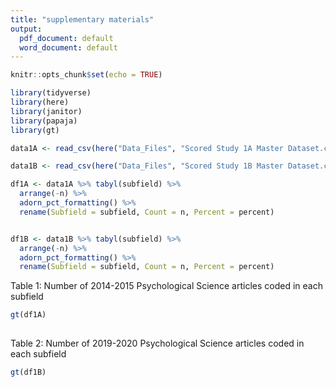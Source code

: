 ```yaml
---
title: "supplementary materials"
output:
  pdf_document: default
  word_document: default
---
```


```r
knitr::opts_chunk$set(echo = TRUE)
```

```r
library(tidyverse)
library(here)
library(janitor)
library(papaja)
library(gt)
```


```r
data1A <- read_csv(here("Data_Files", "Scored Study 1A Master Dataset.csv"))

data1B <- read_csv(here("Data_Files", "Scored Study 1B Master Dataset.csv"))
```

```r

df1A <- data1A %>% tabyl(subfield) %>% 
  arrange(-n) %>%
  adorn_pct_formatting() %>%
  rename(Subfield = subfield, Count = n, Percent = percent) 


df1B <- data1B %>% tabyl(subfield) %>% 
  arrange(-n) %>%
  adorn_pct_formatting() %>%
  rename(Subfield = subfield, Count = n, Percent = percent) 


```


Table 1: Number of 2014-2015 Psychological Science articles coded in each subfield

```r
gt(df1A)
  
```

Table 2: Number of 2019-2020 Psychological Science articles coded in each subfield

```r
gt(df1B)
  
```

